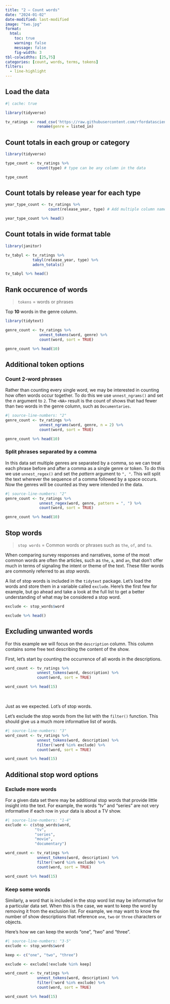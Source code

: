 ```yaml
---
title: "2 — Count words"
date: "2024-01-02"
date-modified: last-modified
image: "two.jpg"
format:
  html:
    toc: true
    warning: false
    message: false
    fig-width: 3
tbl-colwidths: [25,75]
categories: [count, words, terms, tokens]
filters:
  - line-highlight
---
```



## Load the data
```r
#| cache: true

library(tidyverse)

tv_ratings <- read_csv('https://raw.githubusercontent.com/rfordatascience/tidytuesday/master/data/2021/2021-04-20/netflix_titles.csv') %>%
              rename(genre = listed_in)
```


## Count totals in each group or category
```r
library(tidyverse)

type_count <- tv_ratings %>%
              count(type) # type can be any column in the data

type_count
```


## Count totals by release year for each type
```r
year_type_count <- tv_ratings %>%
                   count(release_year, type) # Add multiple column names

year_type_count %>% head()
```


## Count totals in wide format table
```r
library(janitor)

tv_tabyl <- tv_ratings %>%
            tabyl(release_year, type) %>%
            adorn_totals() 

tv_tabyl %>% head() 
```


## Rank occurence of words

> `tokens` = words or phrases

Top **10** words in the genre column.

```r
library(tidytext)

genre_count <- tv_ratings %>%
               unnest_tokens(word, genre) %>%
               count(word, sort = TRUE)

genre_count %>% head(10)
```


## Additional token options

::: {.panel-tabset}

### Count 2-word phrases

Rather than counting every single word, we may be interested in counting how often words occur together. To do this we use `unnest_ngrams()` and set the *n* argument to `2`. The `<NA>` result is the count of shows that had fewer than two words in the genre column, such as `Documentaries`.

```r
#| source-line-numbers: "2"
genre_count <- tv_ratings %>%
               unnest_ngrams(word, genre, n = 2) %>%
               count(word, sort = TRUE) 

genre_count %>% head(10)
```

### Split phrases separated by a comma

In this data set multiple genres are separated by a comma, so we can treat each phrase before and after a comma as a single genre or token. To do this we use `unnest_regex()` and set the *pattern* argument to `", "`. This will split the text wherever the sequence of a comma followed by a space occurs. Now the genres will be counted as they were intended in the data.

```r
#| source-line-numbers: "2"
genre_count <- tv_ratings %>%
               unnest_regex(word, genre, pattern = ", ") %>%
               count(word, sort = TRUE) 

genre_count %>% head(10)
```

:::

## Stop words

> `stop words` = Common words or phrases such as `the`, `of`, and `to`.

When comparing survey responses and narratives, some of the most common words are often the articles, such as `the`, `a`, and `an`, that don't offer much in terms of signaling the intent or theme of the text. These filler words are commonly referred to as *stop words*. 

A list of stop words is included in the `tidytext` package. Let's load the words and store them in a variable called `exclude`. Here's the first few for example, but go ahead and take a look at the full list to get a better understanding of what may be considered a stop word.

```r
exclude <- stop_words$word

exclude %>% head()
```


## Excluding unwanted words

For this example we will focus on the `description` column. This column contains some free text describing the content of the show. 

First, let's start by counting the occurrence of all words in the descriptions.

```r
word_count <- tv_ratings %>%
              unnest_tokens(word, description) %>%
              count(word, sort = TRUE) 

word_count %>% head(15)
```

<br>

Just as we expected. Lot's of stop words. 

Let's exclude the stop words from the list with the `filter()` function. This should give us a much more informative list of words.

```r
#| source-line-numbers: "3"
word_count <- tv_ratings %>%
              unnest_tokens(word, description) %>%
              filter(!word %in% exclude) %>%
              count(word, sort = TRUE) 

word_count %>% head(15)
```

## Additional stop word options

::: {.panel-tabset}

### Exclude more words

For a given data set there may be additional stop words that provide little insight into the text. For example, the words "tv" and "series" are not very informative if each row in your data is about a TV show.

```r
#| source-line-numbers: "1-4"
exclude <- c(stop_words$word,
             "tv",
             "series",
             "movie",
             "documentary")

word_count <- tv_ratings %>%
              unnest_tokens(word, description) %>%
              filter(!word %in% exclude) %>%
              count(word, sort = TRUE) 

word_count %>% head(15)
```


### Keep some words

Similarly, a word that is included in the stop word list may be informative for a particular data set. When this is the case, we want to keep the word by removing it from the exclusion list. For example, we may want to know the number of show descriptions that reference `one`, `two` or `three` characters or objects.

Here's how we can keep the words "one", "two" and "three".

```r
#| source-line-numbers: "3-5"
exclude <- stop_words$word

keep <- c("one", "two", "three")

exclude <- exclude[!exclude %in% keep]

word_count <- tv_ratings %>%
              unnest_tokens(word, description) %>%
              filter(!word %in% exclude) %>%
              count(word, sort = TRUE) 

word_count %>% head(15)
```

:::


